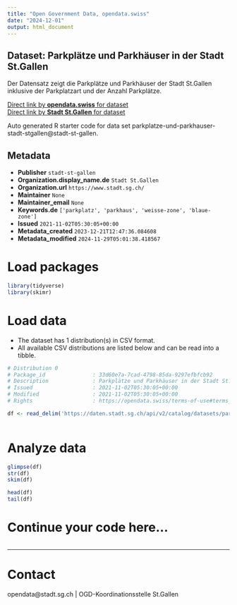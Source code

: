 ```yaml
---
title: "Open Government Data, opendata.swiss"
date: "2024-12-01"
output: html_document
---
```


## Dataset: Parkplätze und Parkhäuser in der Stadt St.Gallen

Der Datensatz zeigt die Parkplätze und Parkhäuser der Stadt St.Gallen inklusive der Parkplatzart und der Anzahl Parkplätze.

[Direct link by **opendata.swiss** for dataset](https://opendata.swiss/de/dataset/parkplatze-und-parkhauser-in-der-stadt-st-gallen)<br>
[Direct link by **Stadt St.Gallen** for dataset](https://daten.stadt.sg.ch/explore/dataset/parkplatze-und-parkhauser-stadt-stgallen/)

Auto generated R starter code for data set parkplatze-und-parkhauser-stadt-stgallen@stadt-st-gallen.

## Metadata

- **Publisher** `stadt-st-gallen`
- **Organization.display_name.de** `Stadt St.Gallen`
- **Organization.url** `https://www.stadt.sg.ch/`
- **Maintainer** `None`
- **Maintainer_email** `None`
- **Keywords.de** `['parkplatz', 'parkhaus', 'weisse-zone', 'blaue-zone']`
- **Issued** `2021-11-02T05:30:05+00:00`
- **Metadata_created** `2023-12-21T12:47:36.084608`
- **Metadata_modified** `2024-11-29T05:01:38.418567`


# Load packages

```r

library(tidyverse)
library(skimr)

```

# Load data

-   The dataset has 1 distribution(s) in CSV format.
-   All available CSV distributions are listed below and can be read into a tibble.

```r

# Distribution 0
# Package_id               : 33d60e7a-7cad-4798-85da-9297efbfcb92
# Description              : Parkplätze und Parkhäuser in der Stadt St.Gallen (csv)
# Issued                   : 2021-11-02T05:30:05+00:00
# Modified                 : 2021-11-02T05:30:05+00:00
# Rights                   : https://opendata.swiss/terms-of-use#terms_by

df <- read_delim('https://daten.stadt.sg.ch/api/v2/catalog/datasets/parkplatze-und-parkhauser-stadt-stgallen/exports/csv?use_labels=true')



```

# Analyze data

```r

glimpse(df)
str(df)
skim(df)

head(df)
tail(df)

```

# Continue your code here...

```r

```

------------------------------------------------------------------------

# Contact

opendata@stadt.sg.ch | OGD-Koordinationsstelle St.Gallen
